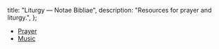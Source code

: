   title: "Liturgy — Notae Bibliae",
  description: "Resources for prayer and liturgy.",
};

<Initial text="Liturgy" />

* [Prayer](/liturgy/prayer)
* [Music](/liturgy/music)
